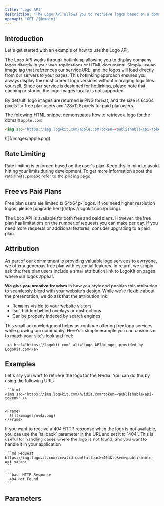 ```yaml
---
title: "Logo API"
description: "The Logo API allows you to retrieve logos based on a domain, providing both high-quality images and fallback options when a logo is not available."
openapi: "GET /{domain}"
---
```


## Introduction

Let's get started with an example of how to use the Logo API.

The Logo API works through hotlinking, allowing you to display company logos directly in your web applications or HTML documents. Simply use an image tag that references our service URL, and the logos will load directly from our servers to your pages. This hotlinking approach ensures you always display the most current logo versions without managing logo files yourself. Since our service is designed for hotlinking, please note that caching or storing the logo images locally is not supported.

By default, logo images are returned in PNG format, and the size is 64x64 pixels for free plan users and 128x128 pixels for paid plan users.

The following HTML snippet demonstrates how to retrieve a logo for the domain `apple.com`:

```html
<img src="https://img.logokit.com/apple.com?token=<publishable-api-token>" />
```

<Frame>![](/images/apple.png)</Frame>

## Rate Limiting

Rate limiting is enforced based on the user's plan. Keep this in mind to avoid hitting your limits during development. To get more information about the rate limits, please refer to the [pricing page](https://logokit.com/pricing).

## Free vs Paid Plans

<Warning>
  Free plan users are limited to 64x64px logos. If you need higher resolution
  logos, please [upgrade here](https://logokit.com/pricing).
</Warning>

The Logo API is available for both free and paid plans. However, the free plan has limitations on the number of requests you can make per day. If you need more requests or additional features, consider upgrading to a paid plan.

## Attribution

As part of our commitment to providing valuable logo services to everyone, we offer a generous free plan with essential features. In return, we simply ask that free plan users include a small attribution link to LogoKit on pages where our logos appear.

**We give you creative freedom** in how you style and position this attribution to seamlessly blend with your website's design. While we're flexible about the presentation, we do ask that the attribution link:

- Remains visible to your website visitors
- Isn't hidden behind overlays or obstructions
- Can be properly indexed by search engines

This small acknowledgment helps us continue offering free logo services while growing our community. Here's a simple example you can customize to match your site's look and feel:

```markup Example attribution link
 <a href="https://logokit.com" alt="Logo API">Logos provided by LogoKit.com</a>
```

## Examples

<AccordionGroup>
  <Accordion title="Retrieve logo for Nvidia">
    Let's say you want to retrieve the logo for the Nvidia. You can
    do this by using the following URL:

    ```html
    <img src="https://img.logokit.com/nvidia.com?token=<publishable-api-token>" />
    ```

    <Frame>
      ![](/images/nvda.png)
    </Frame>

  </Accordion>
  <Accordion title="Get 404 HTTP response for non-existent logo">
    If you want to receive a 404 HTTP response when the logo is not available, you can
    use the `fallback` parameter in the URL and set it to `404`. This is useful for
    handling cases where the logo is not found, and you want to handle it in your
    application.

    ```md Request
    https://img.logokit.com/invalid.com?fallback=404&token=<publishable-api-token>
    ```

    ```bash HTTP Response
      404 Not Found
    ```

  </Accordion>
</AccordionGroup>

## Parameters
